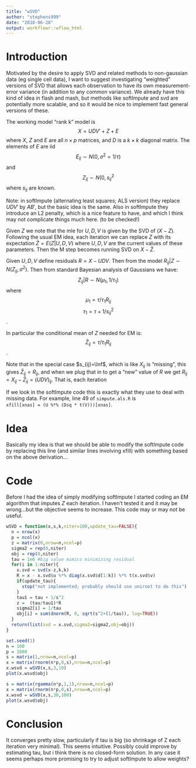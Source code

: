 ```yaml
---
title: "wSVD"
author: "stephens999"
date: "2018-06-28"
output: workflowr::wflow_html
---
```


# Introduction

Motivated by the desire to apply SVD and related methods
to non-gaussian data (eg single cell data), I want to suggest
investigating "weighted" versions of SVD that allows each observation
to have its own measurement-error variance (in addition to any common variance). 
We already have this kind of idea in flash and mash, but methods like
softImpute and svd are potentially more scalable, and so it would be nice
to implement fast general versions of these.

The working model "rank k" model is
$$X = UDV' + Z + E$$
where $X$, $Z$ and $E$ are all $n \times p$ matrices, and $D$ is a $k \times k$ diagonal matrix.
The elements of $E$ are iid 
$$E_{ij} \sim N(0,\sigma^2=1/\tau)$$ 
and 
$$Z_{ij} \sim N(0,s^2_{ij}$$ 
where $s_{ij}$ are known.

Note: in softImpute (alternating least squares; ALS version) 
they replace $UDV'$ by $AB'$, but the basic idea is the same.
Also in softImpute they introduce an L2 penalty, which is a nice feature to have,
and which I think may not complicate things much here. (to be checked!)

Given $Z$ we note that the mle for $U,D,V$ is given by the SVD of ($X-Z$).
Following the usual EM idea, each iteration we can replace $Z$ with its expectation $\bar{Z} = E(Z | U,D,V)$ where $U,D,V$ are the current values of these parameters.
Then the M step becomes running SVD on $X-\bar{Z}$.

Given $U,D,V$ define residuals $R= X-UDV$. Then from the model
$R_{ij} | Z \sim N(Z_{ij}, \sigma^2)$. Then from standard
Bayesian analysis of Gaussians we have:
$$Z_{ij} | R \sim N(\mu_1,1/\tau_1)$$
where 
$$\mu_1 = \tau/\tau_1 R_{ij}$$
$$\tau_1 = \tau + 1/s_{ij}^2$$.

In particular the conditional mean of $Z$ needed for EM is:
$$\bar{Z}_{ij}= \tau/\tau_1 R_{ij}$$.

Note that in the special case $s_{ij}=\Inf$, which is like $X_{ij}$ is "missing",
this gives $\bar{Z}_{ij} = R_{ij}$, and when we plug that in to get a "new" value of $R$ we get
$R_{ij} = X_{ij}-\bar{Z}_{ij} = (UDV)_{ij}$.
That is, each iteration 

If we look in the softImpute code this is exactly what they use to deal with missing data. For example, line 49 of `simpute.als.R` is  
`xfill[xnas] = (U %*% (Dsq * t(V)))[xnas]`.

# Idea

Basically my idea is that we should be able to modify the softImpute code
by replacing this line (and similar lines involving xfill) with something
based on the above derivation...


# Code

Before I had the idea of simply modifying softImpute
I started coding an EM algorithm that
imputes $Z$ each iteration.  I haven't tested it and it may be wrong...but the
objective seems to increase. This code may or may not be useful.

```r
wSVD = function(x,s,k,niter=100,update_tau=FALSE){
  n = nrow(x)
  p = ncol(x)
  z = matrix(0,nrow=n,ncol=p)
  sigma2 = rep(0,niter)
  obj = rep(0,niter)
  tau = 1e6 #big value mimics minimizing residual
  for(i in 1:niter){
    x.svd = svd(x-z,k,k)
    R = x - x.svd$u %*% diag(x.svd$d[1:k]) %*% t(x.svd$v)
    if(update_tau){
      stop("not implemented; probably should use uniroot to do this")
    }
    tau1 = tau + 1/s^2 
    z =  (tau/tau1)*R
    sigma2[i] = 1/tau
    obj[i] = sum(dnorm(R, 0, sqrt(s^2+(1/tau)), log=TRUE))
  }
  return(list(svd = x.svd,sigma2=sigma2,obj=obj))
}

set.seed(1)
n = 100
p = 1000
s = matrix(1,nrow=n,ncol=p)
x = matrix(rnorm(n*p,0,s),nrow=n,ncol=p)
x.wsvd = wSVD(x,s,3,10)
plot(x.wsvd$obj)

s = matrix(rgamma(n*p,1,1),nrow=n,ncol=p)
x = matrix(rnorm(n*p,0,s),nrow=n,ncol=p)
x.wsvd = wSVD(x,s,30,100)
plot(x.wsvd$obj)
```

# Conclusion

It converges pretty slow, particularly if tau is big (so shrinkage of Z each iteration very minimal). This seems intuitive. Possibly could improve by estimating tau, but i think there
is no closed-form solution. In any case it seems perhaps more promising to try to adjust softImpute to allow weights?

